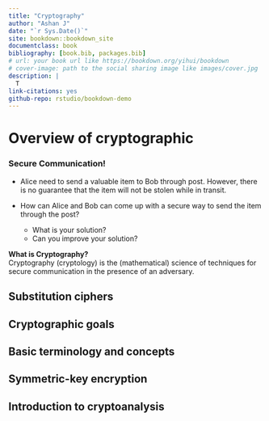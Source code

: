 ```yaml
--- 
title: "Cryptography"
author: "Ashan J"
date: "`r Sys.Date()`"
site: bookdown::bookdown_site
documentclass: book
bibliography: [book.bib, packages.bib]
# url: your book url like https://bookdown.org/yihui/bookdown
# cover-image: path to the social sharing image like images/cover.jpg
description: |
  T
link-citations: yes
github-repo: rstudio/bookdown-demo
---
```


# Overview of cryptographic
### Secure Communication!
- Alice need to send a valuable item to Bob through post. However, there is no guarantee that the item will not be stolen while in transit.

- How can Alice and Bob can come up with a secure way to send the item through the post?

  - What is your solution?
  - Can you improve your solution?



**What is Cryptography?**\
Cryptography (cryptology) is the (mathematical) science of techniques for secure communication in the presence of an adversary.




## Substitution ciphers
## Cryptographic goals
## Basic terminology and concepts 
## Symmetric-key encryption
## Introduction to cryptoanalysis

